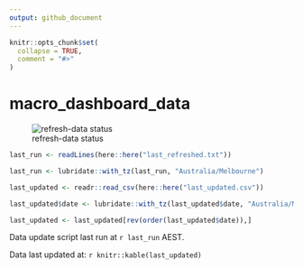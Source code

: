 ```yaml
---
output: github_document
---
```


<!-- README.md is generated from README.Rmd. Please edit that file -->

```r
knitr::opts_chunk$set(
  collapse = TRUE,
  comment = "#>"
)
```

# macro_dashboard_data


<!-- badges: start -->
  ![refresh-data status](https://github.com/MattCowgill/macro_dashboard_data/workflows/refresh-data/badge.svg)
  
<!-- badges: end -->

```r

last_run <- readLines(here::here("last_refreshed.txt"))

last_run <- lubridate::with_tz(last_run, "Australia/Melbourne")

last_updated <- readr::read_csv(here::here("last_updated.csv"))

last_updated$date <- lubridate::with_tz(last_updated$date, "Australia/Melbourne")

last_updated <- last_updated[rev(order(last_updated$date)),]

```

Data update script last run at `r last_run` AEST.

Data last updated at:
`r knitr::kable(last_updated)`
